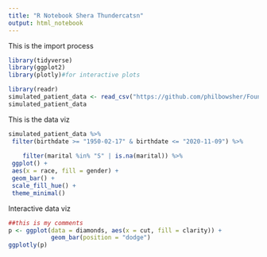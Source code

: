 ```yaml
---
title: "R Notebook Shera Thundercatsn"
output: html_notebook
---
```


This is the import process
```r
library(tidyverse)
library(ggplot2)
library(plotly)#for interactive plots
```

```r
library(readr)
simulated_patient_data <- read_csv("https://github.com/philbowsher/Foundation-of-the-R-Workflow-workshop-2019-09-06/raw/master/Examples/data/simulated_patient_data.csv")
simulated_patient_data
```

This is the data viz
```r
simulated_patient_data %>%
 filter(birthdate >= "1950-02-17" & birthdate <= "2020-11-09") %>%
 
    filter(marital %in% "S" | is.na(marital)) %>%
 ggplot() +
 aes(x = race, fill = gender) +
 geom_bar() +
 scale_fill_hue() +
 theme_minimal()

```

Interactive data viz

```r
##this is my comments 
p <- ggplot(data = diamonds, aes(x = cut, fill = clarity)) +
            geom_bar(position = "dodge")
ggplotly(p)

```

